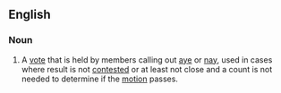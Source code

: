 ==English==

===Noun===
{{en-noun}}

#A [[vote]] that is held by members calling out [[aye]] or [[nay]], used in cases where result is not [[contested]] or at least not close and a count is not needed to determine if the [[motion]] passes.